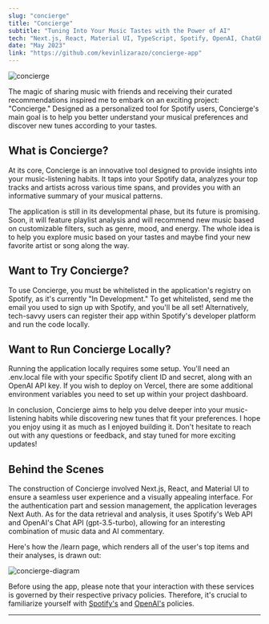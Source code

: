 ```yaml
---
slug: "concierge"
title: "Concierge"
subtitle: "Tuning Into Your Music Tastes with the Power of AI"
tech: "Next.js, React, Material UI, TypeScript, Spotify, OpenAI, ChatGPT"
date: "May 2023"
link: "https://github.com/kevinlizarazo/concierge-app"
---
```


![concierge](./concierge.gif)

The magic of sharing music with friends and receiving their curated recommendations inspired me to embark on an exciting project: "Concierge." Designed as a personalized tool for Spotify users, Concierge's main goal is to help you better understand your musical preferences and discover new tunes according to your tastes. 

## What is Concierge?

At its core, Concierge is an innovative tool designed to provide insights into your music-listening habits. It taps into your Spotify data, analyzes your top tracks and artists across various time spans, and provides you with an informative summary of your musical patterns. 

The application is still in its developmental phase, but its future is promising. Soon, it will feature playlist analysis and will recommend new music based on customizable filters, such as genre, mood, and energy. The whole idea is to help you explore music based on your tastes and maybe find your new favorite artist or song along the way.

## Want to Try Concierge?

To use Concierge, you must be whitelisted in the application's registry on Spotify, as it's currently "In Development." To get whitelisted, send me the email you used to sign up with Spotify, and you'll be all set! Alternatively, tech-savvy users can register their app within Spotify's developer platform and run the code locally.

## Want to Run Concierge Locally?

Running the application locally requires some setup. You'll need an .env.local file with your specific Spotify client ID and secret, along with an OpenAI API key. If you wish to deploy on Vercel, there are some additional environment variables you need to set up within your project dashboard. 

In conclusion, Concierge aims to help you delve deeper into your music-listening habits while discovering new tunes that fit your preferences. I hope you enjoy using it as much as I enjoyed building it. Don't hesitate to reach out with any questions or feedback, and stay tuned for more exciting updates! 

## Behind the Scenes

The construction of Concierge involved Next.js, React, and Material UI to ensure a seamless user experience and a visually appealing interface. For the authentication part and session management, the application leverages Next Auth. As for the data retrieval and analysis, it uses Spotify's Web API and OpenAI's Chat API (gpt-3.5-turbo), allowing for an interesting combination of music data and AI commentary. 

Here's how the /learn page, which renders all of the user's top items and their analyses, is drawn out: 

![concierge-diagram](https://raw.githubusercontent.com/kevinlizarazo/concierge-app/main/public/diagrams/learn.png)

Before using the app, please note that your interaction with these services is governed by their respective privacy policies. Therefore, it's crucial to familiarize yourself with [Spotify's](https://www.spotify.com/legal/privacy-policy/) and [OpenAI's](https://platform.openai.com/docs/use-case-policy) policies.

---
